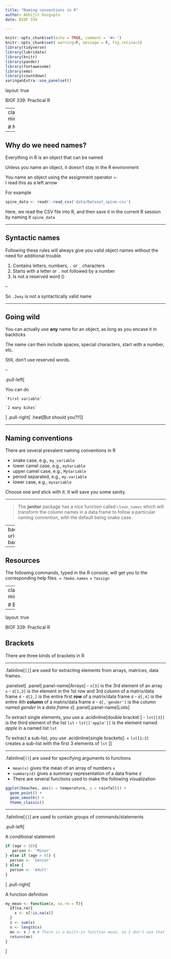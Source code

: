 ```yaml
---
title: "Naming conventions in R"
author: Abhijit Dasgupta
date: BIOF 339

---
```


```r
knitr::opts_chunk$set(echo = TRUE, comment = '#> ')
knitr::opts_chunk$set( warning=F, message = F, fig.retina=3)
library(tidyverse)
library(lubridate)
library(knitr)
library(pander)
library(fontawesome)
library(emo)
library(countdown)
xaringanExtra::use_panelset()
```

layout: true

<div class="my-header">
<span>BIOF 339: Practical R</span></div>

---
class: middle,center,inverse

# Naming rules

---

## Why do we need names?

Everything in R is an object that can be named

Unless you name an object, it doesn't stay in the R environment

You name an object using the assignment operator `<-`  
I read this as a left arrow

For example
```r
spine_data <- readr::read_csv('data/Dataset_spine.csv')
```

Here, we read the CSV file into R, and then save it in the current R session by naming it `spine_data`

---

## Syntactic names

Following these rules will always give you valid object names without the need for additional trouble.

1. Contains letters, numbers, `.` or `_` characters
1. Starts with a letter or `.` not followed by a number
1. Is not a reserved word ()

--

So `.2way` is not a syntactically valid name

---

## Going wild

You can actually use **any** name for an object, as long as you encase it in backticks

The name can then include spaces, special characters, start with a number, etc.

Still, don't use reserved words.

--

.pull-left[

You can do 

`` `First variable` ``

`` `2 many bikes` ``

]
.pull-right[
.heat[But should you?!!]
]

---

## Naming conventions

There are several prevalent naming conventions in R

+ snake case, e.g., `my_variable`
+ lower camel case, e.g., `myVariable`
+ upper camel case, e.g., `MyVariable`
+ period separated, e.g., `my.variable`
+ lower case, e.g., `myvariable`

Choose one and stick with it. It will save you some sanity.


-----

> The **janitor** package has a nice function called `clean_names` which will 
transform the column names in a data.frame to follow a particular naming convention, 
with the default being snake case.

---
background-image: url(../img/janitor_clean_names.png)
background-size: contain

---

## Resources

The following commands, typed in the R console, will get you to the corresponding help files.
+ `?make.names`
+ `?assign`

---
class: middle,center,inverse

# Brackets

---

layout: true

<div class="my-header">
<span>BIOF 339: Practical R</span></div>

## Brackets

There are three kinds of brackets in R

---


.fatinline[`[]`] are used for extracting elements from arrays, matrices, data frames.

.panelset[
.panel[.panel-name[Arrays]
- `x[3]` is the 3rd element of an array `x`
- `d[1,3]` is the element in the 1st row and 3rd column of a matrix/data frame `d`
- `d[2,]` is the entire first __row__ of a matrix/data frame `d`
- `d[,4]` is the entire 4th __column__ of a matrix/data frame `d`
- `d[,'gender']` is the column named _gender_ in a _data frame_ `d`
]
.panel[.panel-name[Lists]

To extract single elements, you use a .acidinline[double bracket:]
- `lst[[3]]` is the third element of the list `lst`
- `lst[['apple']]` is the element named _apple_ in a named list `lst`

To extract a sub-list, you use .acidinline[single brackets]:
+ `lst[1:3]` creates a sub-list with the first 3 elements of `lst`
]]

---


.fatinline[`()`] are used for specifying arguments to functions

- `mean(x)` gives the mean of an array of numbers `x`
- `summary(d)` gives a summary representation of a data frame `d`
- There are several functions used to make the following visualization

```r
ggplot(beaches, aes(x = temperature, y = rainfall)) + 
  geom_point() + 
  geom_smooth() + 
  theme_classic()
```
---


.fatinline[`{}`] are used to contain groups of commands/statements

.pull-left[

A conditional statement

```r
if (age < 18){
   person <- 'Minor'
} else if (age > 65) {
  person <- 'Senior'
} else {
  person <- 'Adult'
}
```
]
.pull-right[

A function definition

```r
my_mean <- function(x, na.rm = T){
  if(na.rm){
    x <- x[!is.na(x)]
  }
  s <- sum(x)
  n <- length(x)
  mn <- s / n # There is a built-in function mean, so I don't use that word
  return(mn)
}
```

]


